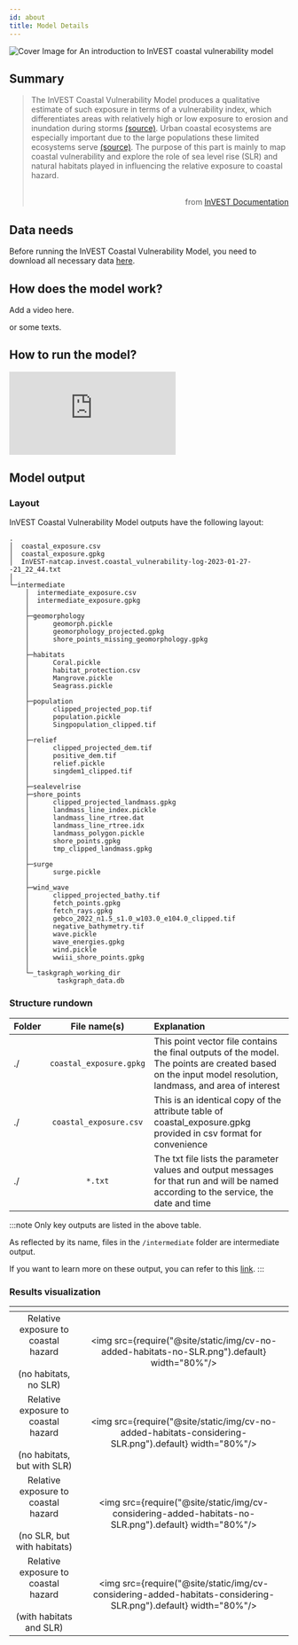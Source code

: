 ```yaml
---
id: about
title: Model Details
---
```


![Cover Image for `An introduction to InVEST coastal vulnerability model`](../../static/img/banner-image-invest-coastal.png)

## Summary

> The InVEST Coastal Vulnerability Model produces a qualitative estimate of such exposure in terms of a vulnerability index, which differentiates areas with relatively high or low exposure to erosion and inundation during storms [(source)](https://invest-userguide.readthedocs.io/en/latest/coastal_vulnerability.html). Urban coastal ecosystems are especially important due to the large populations these limited ecosystems serve [(source)](https://journals.plos.org/plosone/article?id=10.1371/journal.pone.0163495). The purpose of this part is mainly to map coastal vulnerability and explore the role of sea level rise (SLR) and natural habitats played in influencing the relative exposure to coastal hazard. <br /> <br /> <p align="right">from [InVEST Documentation](https://invest-userguide.readthedocs.io/en/latest/urban_cooling_model.html)</p>

## Data needs

Before running the InVEST Coastal Vulnerability Model, you need to download all necessary data [here](./Data-InVEST-Coastal-Vulnerability.mdx).

## How does the model work?
Add a video here.

or some texts.  

## How to run the model?

<iframe
  class="video"
  src="https://www.youtube.com/embed/-6SS-DegZoI"
  frameborder="0"
  allow="accelerometer; autoplay; encrypted-media; gyroscope;"
  allowfullscreen>
</iframe>

## Model output

### Layout
InVEST Coastal Vulnerability Model outputs have the following layout:

```
.
│  coastal_exposure.csv
│  coastal_exposure.gpkg
│  InVEST-natcap.invest.coastal_vulnerability-log-2023-01-27--21_22_44.txt
│
└─intermediate
    │  intermediate_exposure.csv
    │  intermediate_exposure.gpkg
    │
    ├─geomorphology
    │      geomorph.pickle
    │      geomorphology_projected.gpkg
    │      shore_points_missing_geomorphology.gpkg
    │
    ├─habitats
    │      Coral.pickle
    │      habitat_protection.csv
    │      Mangrove.pickle
    │      Seagrass.pickle
    │
    ├─population
    │      clipped_projected_pop.tif
    │      population.pickle
    │      Singpopulation_clipped.tif
    │
    ├─relief
    │      clipped_projected_dem.tif
    │      positive_dem.tif
    │      relief.pickle
    │      singdem1_clipped.tif
    │
    ├─sealevelrise
    ├─shore_points
    │      clipped_projected_landmass.gpkg
    │      landmass_line_index.pickle
    │      landmass_line_rtree.dat
    │      landmass_line_rtree.idx
    │      landmass_polygon.pickle
    │      shore_points.gpkg
    │      tmp_clipped_landmass.gpkg
    │
    ├─surge
    │      surge.pickle
    │
    ├─wind_wave
    │      clipped_projected_bathy.tif
    │      fetch_points.gpkg
    │      fetch_rays.gpkg
    │      gebco_2022_n1.5_s1.0_w103.0_e104.0_clipped.tif
    │      negative_bathymetry.tif
    │      wave.pickle
    │      wave_energies.gpkg
    │      wind.pickle
    │      wwiii_shore_points.gpkg
    │
    └─_taskgraph_working_dir
            taskgraph_data.db
```  
### Structure rundown
| Folder  | File name(s)              | Explanation                               |
| :------ | :------------------------:| :---------------------------------------- |
| ./      | `coastal_exposure.gpkg`   | This point vector file contains the final outputs of the model. The points are created based on the input model resolution, landmass, and area of interest|
| ./      | `coastal_exposure.csv`    |This is an identical copy of the attribute table of coastal_exposure.gpkg provided in csv format for convenience|
| ./      | `*.txt`                   | The txt file lists the parameter values and output messages for that run and will be named according to the service, the date and time|


:::note
Only key outputs are listed in the above table.

As reflected by its name, files in the `/intermediate` folder are intermediate output. 

If you want to learn more on these output, you can refer to this [link](https://storage.googleapis.com/releases.naturalcapitalproject.org/invest-userguide/latest/coastal_vulnerability.html#data-needs).
:::


### Results visualization

| <!-- -->                                                                             | <!-- -->            |            
| :----------------------------------------------------------------------------------: | :-----------------: |
| Relative exposure to coastal hazard <br /> <br /> (no habitats, no SLR)              |<img src={require("@site/static/img/cv-no-added-habitats-no-SLR.png").default} width="80%"/> |
| Relative exposure to coastal hazard <br /> <br /> (no habitats, but with SLR)        |<img src={require("@site/static/img/cv-no-added-habitats-considering-SLR.png").default} width="80%"/> |
| Relative exposure to coastal hazard <br /> <br /> (no SLR, but with habitats)        |<img src={require("@site/static/img/cv-considering-added-habitats-no-SLR.png").default} width="80%"/> |
| Relative exposure to coastal hazard <br /> <br /> (with habitats and SLR)            |<img src={require("@site/static/img/cv-considering-added-habitats-considering-SLR.png").default} width="80%"/> |
